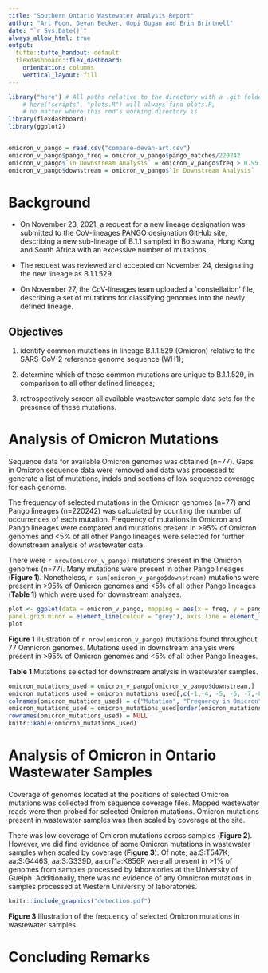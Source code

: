 ---
title: "Southern Ontario Wastewater Analysis Report"
author: "Art Poon, Devan Becker, Gopi Gugan and Erin Brintnell"
date: "`r Sys.Date()`"
always_allow_html: true
output: 
  tufte::tufte_handout: default
  flexdashboard::flex_dashboard:
    orientation: columns
    vertical_layout: fill
---

```{r setup, include=FALSE}
library("here") # All paths relative to the directory with a .git folder
    # here("scripts", "plots.R") will always find plots.R,
    # no matter where this rmd's working directory is
library(flexdashboard)
library(ggplot2)


omicron_v_pango = read.csv("compare-devan-art.csv")
omicron_v_pango$pango_freq = omicron_v_pango$pango_matches/220242
omicron_v_pango$`In Downstream Analysis` = omicron_v_pango$freq > 0.95 & omicron_v_pango$pango_freq < 0.05
omicron_v_pango$downstream = omicron_v_pango$`In Downstream Analysis`
```


<!-- ## Sourcing existing lineages -->

<!-- ```{r sourceascript, eval=FALSE} -->
<!-- source(here("scripts", "plot.R")) # won't run - files don't exist on my machine -->
<!-- ``` -->

# Background

* On November 23, 2021, a request for a new lineage designation was submitted to the CoV-lineages PANGO designation GitHub site, describing a new sub-lineage of B.1.1 sampled in Botswana, Hong Kong and South Africa with an excessive number of mutations.

* The request was reviewed and accepted on November 24, designating the new lineage as B.1.1.529.

* On November 27, the CoV-lineages team uploaded a `constellation' file, describing a set of mutations for classifying genomes into the newly defined lineage.

## Objectives

1. identify common mutations in lineage B.1.1.529 (Omicron) relative to the SARS-CoV-2 reference genome sequence (WH1);

2. determine which of these common mutations are unique to B.1.1.529, in comparison to all other defined lineages;

3. retrospectively screen all available wastewater sample data sets for the presence of these mutations.


# Analysis of Omicron Mutations


Sequence data for available Omicron genomes was obtained (n=77). Gaps in Omicron sequence data were removed and data was processed to generate a list of mutations, indels and sections of low sequence coverage for each genome. 

The frequency of selected mutations in the Omicron genomes (n=77) and Pango lineages (n=220242) was calculated by counting the number of occurrences of each mutation. Frequency of mutations in Omicron and Pango lineages were compared and mutations present in >95\% of Omicron genomes and <5\% of all other Pango lineages were selected for further downstream analysis of wastewater data. 

There were `r nrow(omicron_v_pango)` mutations present in the Omicron genomes (n=77). Many mutations were present in other Pango lineages (**Figure 1**). Nonetheless, `r sum(omicron_v_pango$downstream)` mutations were present in >95\% of Omicron genomes and <5\% of all other Pango lineages (**Table 1**) which were used for downstream analyses.


```{r, echo = FALSE,fig.height=4.5}
plot <- ggplot(data = omicron_v_pango, mapping = aes(x = freq, y = pango_freq + 0.000005, label = mutation, color = `In Downstream Analysis`)) + geom_point() + xlab("Frequency in Omicron") + ylab("Frequency in Pango Lineages") + scale_y_log10()+ geom_jitter() + theme(legend.position="bottom", panel.background = element_blank(),  panel.grid.major = element_blank(),
panel.grid.minor = element_line(colour = "grey"), axis.line = element_line(colour = "black"), text = element_text(size = 8))+scale_color_manual(values=c("#999999", "#E69F00"))
plot
```

**Figure 1** Illustration of `r nrow(omicron_v_pango)` mutations found throughout 77 Omnicron genomes. Mutations used in downstream analysis were present in >95\% of Omicron genomes and <5\% of all other Pango lineages.



\pagebreak
**Table 1** Mutations selected for downstream analysis in wastewater samples.



```{r, echo=FALSE}
omicron_mutations_used = omicron_v_pango[omicron_v_pango$downstream,]
omicron_mutations_used = omicron_mutations_used[,c(-1,-4, -5, -6, -7,-8,-9, -11,-12)]
colnames(omicron_mutations_used) = c("Mutation", "Frequency in Omicron", "Frequency in Pango Lineages")
omicron_mutations_used = omicron_mutations_used[order(omicron_mutations_used$`Frequency in Omicron`,decreasing = T),]
rownames(omicron_mutations_used) = NULL
knitr::kable(omicron_mutations_used)
```



# Analysis of Omicron in Ontario Wastewater Samples

Coverage of genomes located at the positions of selected Omicron mutations was collected from sequence coverage files. Mapped wastewater reads were then probed for selected Omicron mutations. Omicron mutations present in wastewater samples was then scaled by coverage at the site.

There was low coverage of Omicron mutations across samples (**Figure 2**). However, we did find evidence of some Omicron mutations in wastewater samples when scaled by coverage (**Figure 3**). Of note, aa:S:T547K, aa:S:G446S, aa:S:G339D, aa:orf1a:K856R were all present in >1% of genomes from samples processed by laboratories at the University of Guelph. Additionally, there was no evidence of any Omnicron mutations in samples processed at Western University of laboratories.   


```{r, echo=FALSE}
knitr::include_graphics("detection.pdf")
```

<!-- Art please add a better figure caption here -->
**Figure 3** Illustration of the frequency of selected Omicron mutations in wastewater samples. 



# Concluding Remarks

<!-- Guelph Sample (naming convention?) -->
<!-- ========== -->


<!-- {data-width=250} -->
<!-- -------------------------------------------------- -->

<!-- ### Data Information -->

<!-- ```{r, echo=FALSE} -->
<!-- as.table(matrix(c("Collection Date", "SOme date", "collection location", "some location"), ncol = 2, byrow = T)) -->
<!-- ``` -->




<!-- -------------------------------------------------- -->

<!-- ### Reads Information -->



<!-- ![](sequence_reads_image.png) -->


<!-- ### Sequence Reads Analyzed -->
<!-- ```{r, echo=FALSE} -->
<!-- valueBox(400,icon = "ion-arrow-graph-up-right") -->
<!-- ``` -->


<!-- ### Mean Depth of Coverage -->

<!-- ```{r, echo=FALSE} -->
<!-- valueBox(500, icon = "ion-stats-bars") -->
<!-- ``` -->



<!-- Data Analysis -->
<!-- -------------------------------------------------- -->

<!-- ### Variants of Concern -->


<!-- Here we can add additional information currently I have variants of concern that have been found in a bar chart in their quantity -->

<!-- ```{r, echo=FALSE} -->
<!-- variants <- c("B.1.1.7","B.1.1.59", "A.1", "A.1", "A.1", "B.1.1.7") -->
<!-- variants <- data.frame(table(variants)) -->
<!-- ggplot(variants, aes(variants, Freq)) + geom_col() -->
<!-- ``` -->

